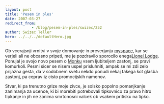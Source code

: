 ```yaml
---
layout: post
title: 'Pesem in ples'
date: 2007-03-27
redirect_from: 
            - /blog/pesem-in-ples/swizec/252
author: Swizec Teller
hero: ../../../defaultHero.jpg
---
```

Ob vcerajsnji vrnitvi v svoje domovanje in preverjanju [myspace](http://myspace.com/swizec), kar se verjeli ali ne obcasno pripeti, me je pozdravilo sporocilo enega[Lionel Lodge](http://profile.myspace.com/index.cfm?fuseaction=user.viewprofile&friendid=58513191). Ponujal je svojo novo pesem o [Monku](http://en.wikipedia.org/wiki/Adrian_Monk) vsem ljubiteljem zastonj, se pravi komurkoli. Pesmi sicer se nisem uspel prisluhniti, ampak se mi zdi zelo prijazna gesta, da v sodobnem svetu nekdo ponudi nekaj takega kot glasba zastonj, pa ceprav iz cisto promocijskih namenov.

Stvar, ki pa trenutno grize moje zivce, je solsko popolno pomanjkanje zanimanja za ucence, ki bi morebiti potrebovali tipkovnico za pravo hitro tipkanje in jih ne zanima smrtonosni valcek ob vsakem pritisku na tipko.